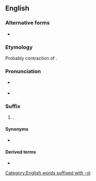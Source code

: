 {{also|Terol}}
==English==

===Alternative forms===
* {{alter|en|-terenol}}

===Etymology===
Probably contraction of {{m|en|arterenol}}.

===Pronunciation===
* {{a|RP}} {{IPA|en|/tə.ɹɒl/}}
* {{a|GA}} {{IPA|en|/təˌɹɔl/}}

===Suffix===
{{en-suffix}}

# {{lb|en|pharmaceutical drug}} {{ngd|Used to form names of [[phenethylamine]] [[derivative]]s used as [[bronchodilator]]s}}.

====Synonyms====
* {{l|en|-prenaline}}

====Derived terms====
{{suffixsee|en}}
* {{l|en|-buterol}}

[[Category:English words suffixed with -ol]]